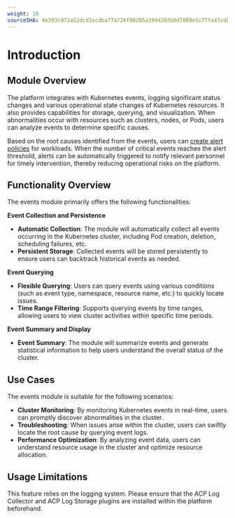 ```yaml
---
weight: 10
sourceSHA: 4e393c972a52dcd1ecdba77a726f80205a1994203b0d7889e5c77fa47cdb9157
---
```


# Introduction

## Module Overview

The platform integrates with Kubernetes events, logging significant status changes and various operational state changes of Kubernetes resources. It also provides capabilities for storage, querying, and visualization. When abnormalities occur with resources such as clusters, nodes, or Pods, users can analyze events to determine specific causes.

Based on the root causes identified from the events, users can [create alert policies](../monitor/functions/manage_alert.mdx) for workloads. When the number of critical events reaches the alert threshold, alerts can be automatically triggered to notify relevant personnel for timely intervention, thereby reducing operational risks on the platform.

## Functionality Overview

The events module primarily offers the following functionalities:

**Event Collection and Persistence**

- **Automatic Collection**: The module will automatically collect all events occurring in the Kubernetes cluster, including Pod creation, deletion, scheduling failures, etc.
- **Persistent Storage**: Collected events will be stored persistently to ensure users can backtrack historical events as needed.

**Event Querying**

- **Flexible Querying**: Users can query events using various conditions (such as event type, namespace, resource name, etc.) to quickly locate issues.
- **Time Range Filtering**: Supports querying events by time ranges, allowing users to view cluster activities within specific time periods.

**Event Summary and Display**

- **Event Summary**: The module will summarize events and generate statistical information to help users understand the overall status of the cluster.

## Use Cases

The events module is suitable for the following scenarios:

- **Cluster Monitoring**: By monitoring Kubernetes events in real-time, users can promptly discover abnormalities in the cluster.
- **Troubleshooting**: When issues arise within the cluster, users can swiftly locate the root cause by querying event logs.
- **Performance Optimization**: By analyzing event data, users can understand resource usage in the cluster and optimize resource allocation.

## Usage Limitations

This feature relies on the logging system. Please ensure that the ACP Log Collector and ACP Log Storage plugins are installed within the platform beforehand.
